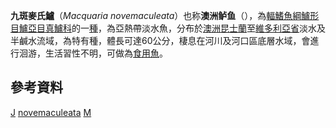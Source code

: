 {{Speciesbox 
| taxon = Macquaria novemaculeata
| authority = [[Steindachner|Steindachner]], 1866
| status = NE
| status_system = IUCN3.1
| synonyms = *''Dules novemaculeatus'', Steindachner, 1866
*''Dules reinhardti'',	Steindachner, 1867
*''Lates similis'', Castelnau, 1872
|}}

'''九斑麥氏鱸'''（''Macquaria novemaculeata''）也称'''澳洲鲈鱼'''（{{lang-en|Australian bass}}），為[[輻鰭魚綱|輻鰭魚綱]][[鱸形目|鱸形目]][[鱸亞目|鱸亞目]][[真鱸科|真鱸科]]的一[[種|種]]，為亞熱帶淡水魚，分布於[[澳洲|澳洲]][[昆士蘭|昆士蘭]]至[[維多利亞省|維多利亞省]]淡水及半鹹水流域，為特有種，體長可達60公分，棲息在河川及河口區底層水域，會進行洄游，生活習性不明，可做為[[食用魚|食用魚]]。

==參考資料==
{{reflist}}
{{Taxonbar}}

[[Category:食用魚|J]]
[[Category:麥氏鱸屬|novemaculeata]]
[[Category:1866年描述的魚類|M]]